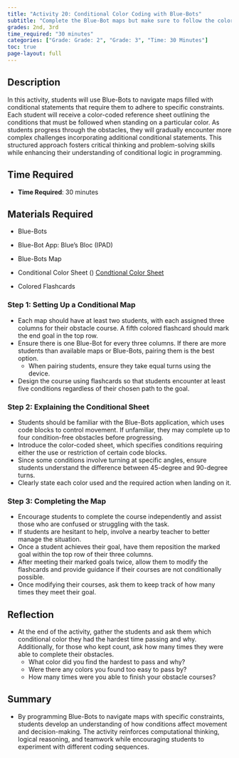 ```yaml
---
title: "Activity 20: Conditional Color Coding with Blue-Bots"
subtitle: "Complete the Blue-Bot maps but make sure to follow the color code."
grades: 2nd, 3rd
time_required: "30 minutes"
categories: ["Grade: Grade: 2", "Grade: 3", "Time: 30 Minutes"]
toc: true
page-layout: full
---
```


## Description

In this activity, students will use Blue-Bots to navigate maps filled with conditional statements that require them to adhere to specific constraints. Each student will receive a color-coded reference sheet outlining the conditions that must be followed when standing on a particular color. As students progress through the obstacles, they will gradually encounter more complex challenges incorporating additional conditional statements. This structured approach fosters critical thinking and problem-solving skills while enhancing their understanding of conditional logic in programming.

## Time Required

- **Time Required**: 30 minutes

## Materials Required

- Blue-Bots 
- Blue-Bot App: Blue's Bloc (IPAD)
- Blue-Bots Map 
- Conditional Color Sheet () [Condtional Color Sheet](./ColorSheet.pdf)

- Colored Flashcards

### Step 1: Setting Up a Conditional Map

- Each map should have at least two students, with each assigned three columns for their obstacle course. A fifth colored flashcard should mark the end goal in the top row.
- Ensure there is one Blue-Bot for every three columns. If there are more students than available maps or Blue-Bots, pairing them is the best option.
    - When pairing students, ensure they take equal turns using the device.
- Design the course using flashcards so that students encounter at least five conditions regardless of their chosen path to the goal.

### Step 2: Explaining the Conditional Sheet

- Students should be familiar with the Blue-Bots application, which uses code blocks to control movement. If unfamiliar, they may complete up to four condition-free obstacles before progressing.
- Introduce the color-coded sheet, which specifies conditions requiring either the use or restriction of certain code blocks.
- Since some conditions involve turning at specific angles, ensure students understand the difference between 45-degree and 90-degree turns.
- Clearly state each color used and the required action when landing on it.

### Step 3: Completing the Map 

- Encourage students to complete the course independently and assist those who are confused or struggling with the task.
- If students are hesitant to help, involve a nearby teacher to better manage the situation.
- Once a student achieves their goal, have them reposition the marked goal within the top row of their three columns.
- After meeting their marked goals twice, allow them to modify the flashcards and provide guidance if their courses are not conditionally possible. 
- Once modifying their courses, ask them to keep track of how many times they meet their goal. 

## Reflection

- At the end of the activity, gather the students and ask them which conditional color they had the hardest time passing and why. Additionally, for those who kept count, ask how many times they were able to complete their obstacles.
    - What color did you find the hardest to pass and why?
    - Were there any colors you found too easy to pass by?
    - How many times were you able to finish your obstacle courses?

## Summary

- By programming Blue-Bots to navigate maps with specific constraints, students develop an understanding of how conditions affect movement and decision-making. The activity reinforces computational thinking, logical reasoning, and teamwork while encouraging students to experiment with different coding sequences.
